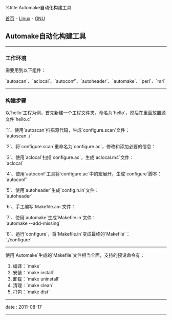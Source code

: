 %title Automake自动化构建工具

[[../../../index|首页]] - [[../index|Linux]] - [[index|GNU]]
==Automake自动化构建工具==
----
===工作环境===
需要用到以下组件：

`autoscan`、`aclocal`、`autoconf`、`autoheader`、`automake`、`perl`、`m4`
----
===构建步骤===
以`hello`工程为例，首先新建一个工程文件夹，命名为`hello`，然后在里面放置源文件`hello.c`

`1`、使用`autoscan`扫描源代码，生成`configure.scan`文件：<br>
`autoscan ./`

`2`、将`configure.scan`重命名为`configure.ac`，修改和添加必要的信息：
{{{Make
AC_PREREQ([2.68])
AC_INIT([hello], [1,0], [my@ruchee.com])  // 软件名称、版本号、作者邮箱
AM_INIT_AUTOMAKE(hello, 1.0)              // Automake所必备的宏，必须添加
AC_CONFIG_SRCDIR([hello.c])               // 源文件名
AC_CONFIG_HEADERS([config.h])             // config文件，为autoheader准备

# Checks for programs.
AC_PROG_CC                                // 编译器，默认GCC
# Checks for libraries.
# Checks for header files.
# Checks for typedefs, structures, and compiler characteristics.
# Checks for library functions.
AC_OUTPUT(Makefile)                       // 指定输出文件名为Makefile
}}}

`3`、使用`aclocal`扫描`configure.ac`，生成`aclocal.m4`文件：<br>
`aclocal`

`4`、使用`autoconf`工具将`configure.ac`中的宏展开，生成`configure`脚本：<br>
`autoconf`

`5`、使用`autoheader`生成`config.h.in`文件：<br>
`autoheader`

`6`、手工编写`Makefile.am`文件：
{{{Automake
AUTOMAKE_OPTIONS = foreign                // 软件等级，默认是gnu，不合乎GNU规范的必须指定为foreign，不然将构建出错
bin_PROGRAMS = hello                      // 可执行文件名，多个用空格隔开
hello_SOURCES = hello.c                   // 源文件名，多个用空格隔开
}}}

`7`、使用`automake`生成`Makefile.in`文件：<br>
`automake --add-missing`

`8`、运行`configure`，将`Makefile.in`变成最终的`Makefile`：<br>
`./configure`
----
使用`Automake`生成的`Makefile`文件相当全面，支持的预设命令有：

# 编译：`make`
# 安装：`make install`
# 卸载：`make uninstall`
# 清理：`make clean`
# 打包：`make dist`
----
<red>date</red> : 2011-08-17
----
